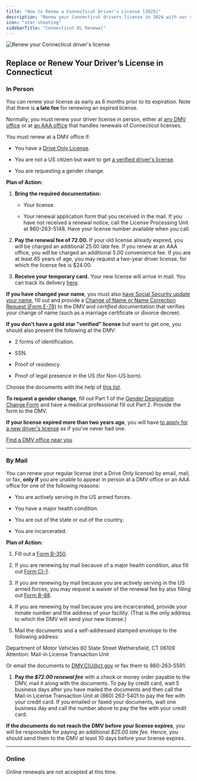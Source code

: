 ```yaml
---
title: "How to Renew a Connecticut Driver's License [2025]"
description: "Renew your Connecticut drivers license in 2024 with our simple, step-by-step guide. Find all the necessary requirements, forms, fees, and online renewal options to ensure a hassle-free experience. Stay legal and avoid fines - start your renewal process now!"
icon: "star-shooting"
sidebarTitle: "Connecticut DL Renewal"
---
```


![Renew your Connecticut driver's license](https://driving-tests.org/wp-content/uploads/2024/07/renew-connecticut-drivers-license.jpg)

## Replace or Renew Your Driver’s License in Connecticut

### In Person

You can renew your license as early as 6 months prior to its expiration. Note that there is **a late fee** for renewing an expired license.

Normally, you must renew your driver license in person, either at [any DMV office](https://driving-tests.org/dmv-near-me/connecticut-dmv-office-locations/) or at [an AAA office](http://www.ct.gov/dmv/cwp/view.asp?a=808\&q=244578) that handles renewals of Connecticut licenses.

You must renew at a DMV office if:

* You have a [Drive Only License](http://www.ct.gov/dmv/cwp/view.asp?a=805\&q=547212).

* You are not a US citizen but want to get [a verified driver's license](http://www.ct.gov/dmv/cwp/view.asp?a=4078\&q=477752).

* You are requesting a gender change.

**Plan of Action:**

1. **Bring the required documentation:**

   * Your license.

   * Your renewal application form that you received in the mail. If you have not received a renewal notice, call the License Processing Unit at 860-263-5148. Have your license number available when you call.

2. **Pay the renewal fee of 72.00.** If your old license already expired, you will be charged an additional 25.00 late fee. If you renew at an AAA office, you will be charged an additional 5.00 convenience fee. If you are at least 65 years of age, you may request a two-year driver license, for which the license fee is $24.00.

3. **Receive your temporary card.** Your new license will arrive in mail. You can track its delivery [here](https://dmvcardtrack.ct.gov/credentialtrackingweb/).

**If you have changed your name**, you must also [have Social Security update your name](https://faq.ssa.gov/link/portal/34011/34019/Article/3749/How-do-I-change-or-correct-my-name-on-my-Social-Security-number-card), fill out and provide a [Change of Name or Name Correction Request (Form E-78)](http://www.ct.gov/dmv/LIB/dmv/20/29/E-78.pdf) to the DMV and *certified* documentation that verifies your change of name (such as a marriage certificate or divorce decree).

**If you don't have a gold star "verified" license** but want to get one, you should also present the following at the DMV:

* 2 forms of identification.

* SSN.

* Proof of residency.

* Proof of legal presence in the US (for Non-US born).

Choose the documents with the help of [this list](http://www.ct.gov/dmv/cwp/view.asp?a=805\&q=244772).

**To request a gender change**, fill out Part 1 of the [Gender Designation Change Form](http://www.ct.gov/dmv/lib/dmv/20/29/b-372.pdf) and have a medical professional fill out Part 2. Provide the form to the DMV.

**If your license expired more than two years ago**, you will have [to apply for a new driver's license](#level-5) as if you've never had one.

[Find a DMV office near you](https://driving-tests.org/dmv-near-me/)

***

### By Mail

You can renew your regular license (not a Drive Only license) by email, mail, or fax, **only if** you are unable to appear in person at a DMV office or an AAA office for one of the following reasons:

* You are actively serving in the US armed forces.

* You have a major health condition.

* You are out of the state or out of the country.

* You are incarcerated.

**Plan of Action:**

1. Fill out a [Form B-350](http://www.ct.gov/dmv/lib/dmv/b-350.pdf).

2. If you are renewing by mail because of a major health condition, also fill out [Form CI-1](http://www.ct.gov/dmv/lib/dmv/20/29/ci-1.pdf).

3. If you are renewing by mail because you are actively serving in the US armed forces, you may request a waiver of the renewal fee by also filling out [Form B-88](http://www.ct.gov/dmv/cwp/view.asp?a=818\&q=245034).

4. If you are renewing by mail because you are incarcerated, provide your inmate number and the address of your facility. (That is the only address to which the DMV will send your new license.)

5. Mail the documents and a self-addressed stamped envelope to the following address:

Department of Motor Vehicles 60 State Street Wethersfield, CT 06109 Attention: Mail-in License Transaction Unit

Or email the documents to [DMV.CIU@ct.gov](mailto:DMV.CIU@ct.gov) or fax them to 860-263-5591.

1. **Pay the *$72.00 renewal fee*** with a check or money order payable to the DMV, mail it along with the documents. To pay by credit card, wait 5 business days after you have mailed the documents and then call the Mail-in License Transaction Unit at (860) 263-5401 to pay the fee with your credit card. If you emailed or faxed your documents, wait one business day and call the number above to pay the fee with your credit card.

**If the documents do not reach the DMV before your license expires**, you will be responsible for paying an additional *$25.00 late fee*. Hence, you should send them to the DMV at least 10 days before your license expires.

***

### Online

Online renewals are not accepted at this time.

<Snippet file="renewal-state-block.mdx" />